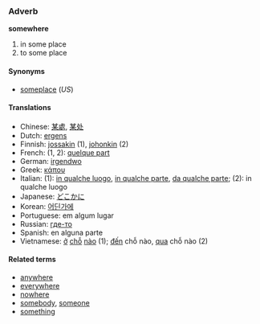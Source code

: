 ===Adverb===
'''somewhere'''

# in some place
# to some place

====Synonyms====
*[[someplace]] (''US'')

====Translations====
*Chinese: [[某處]], [[某处]]
*Dutch: [[ergens]]
*Finnish: [[jossakin]] (1), [[johonkin]] (2)
*French: (1, 2): [[quelque part]]
*German: [[irgendwo]]
*Greek: [[κάπου]]
*Italian: (1): [[in qualche luogo]], [[in qualche parte]], [[da qualche parte]]; (2): in qualche luogo
*Japanese: [[どこかに]]
*Korean: [[어딘가에]]
*Portuguese: em algum lugar
*Russian: [[где-то]]
*Spanish: en alguna parte
*Vietnamese: [[ở]] [[chỗ]] [[nào]] (1); [[đến]] chỗ nào, [[qua]] chỗ nào (2)

====Related terms====
*[[anywhere]]
*[[everywhere]]
*[[nowhere]]
*[[somebody]], [[someone]]
*[[something]]